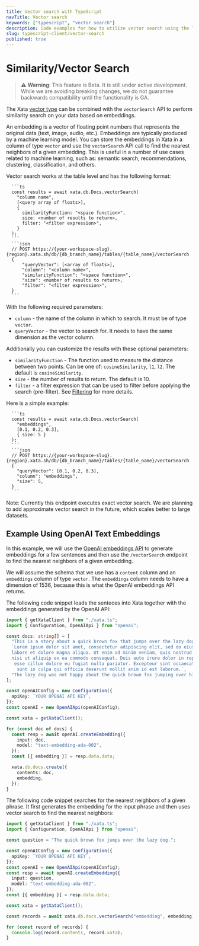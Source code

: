```yaml
---
title: Vector search with TypeScript
navTitle: Vector search
keywords: ["typescript", "vector search"]
description: Code examples for how to utilize vector search using the TypeScript client
slug: typescript-client/vector-search
published: true
---
```


# Similarity/Vector Search

> ⚠️ **Warning**: This feature is Beta. It is still under active development. While we are avoiding breaking changes, we do not guarantee backwards compatibility until the functionality is GA.

The Xata [vector type](/concepts/data-model#vector) can be combined with the `vectorSearch` API to perform similarity search on your data based on embeddings.

An embedding is a vector of floating point numbers that represents the original data (text, image, audio, etc.). Embeddings are typically produced by a machine learning model. You can store the embeddings in Xata in a column of type `vector` and use the `vectorSearch` API call to find the nearest neighbors of a given embedding. This is useful in a number of use cases related to machine learning, such as: semantic search, recommendations, clustering, classification, and others.

Vector search works at the table level and has the following format:

````ts|json
  ```ts
  const results = await xata.db.Docs.vectorSearch(
    "column name",
    [<query array of floats>],
    {
      similarityFunction: "<space function>",
      size: <number of results to return>,
      filter: "<filter expression>",
    }
  );
  ```
  ```json
  // POST https://{your-workspace-slug}.{region}.xata.sh/db/{db_branch_name}/tables/{table_name}/vectorSearch
  {
      "queryVector": [<array of floats>],
      "column": "<column name>",
      "similarityFunction": "<space function>",
      "size": <number of results to return>,
      "filter": "<filter expression>",
  }
  ```
````

With the following required parameters:

- `column` - the name of the column in which to search. It must be of type `vector`.
- `queryVector` - the vector to search for. It needs to have the same dimension as the vector column.

Additionally you can customize the results with these optional parameters:

- `similarityFunction` - The function used to measure the distance between two points. Can be one of: `cosineSimilarity`, `l1`, `l2`. The default is `cosineSimilarity`.
- `size` - the number of results to return. The default is 10.
- `filter` - a filter expression that can be used to filter before applying the search (pre-filter). See [Filtering](/typescript-client/filtering) for more details.

Here is a simple example:

````ts|json
  ```ts
  const results = await xata.db.Docs.vectorSearch(
    "embeddings",
    [0.1, 0.2, 0.3],
    { size: 5 }
  );
  ```
  ```json
  // POST https://{your-workspace-slug}.{region}.xata.sh/db/{db_branch_name}/tables/{table_name}/vectorSearch
  {
    "queryVector": [0.1, 0.2, 0.3],
    "column": "embeddings",
    "size": 5,
  }
  ```
````

Note: Currently this endpoint executes exact vector search. We are planning to add approximate vector search in the future, which scales better to large datasets.

## Example Using OpenAI Text Embeddings

In this example, we will use the [OpenAI embeddings API](https://platform.openai.com/docs/guides/embeddings) to generate embeddings for a few sentences and then use the `/vectorSearch` endpoint to find the nearest neighbors of a given embedding.

We will assume the schema that we use has a `content` column and an `embeddings` column of type `vector`. The `embeddings` column needs to have a dimension of 1536, because this is what the OpenAI embeddings API returns.

The following code snippet loads the senteces into Xata together with the embeddings generated by the OpenAI API:

```ts
import { getXataClient } from "./xata.ts";
import { Configuration, OpenAIApi } from "openai";

const docs: string[] = [
  "This is a story about a quick brown fox that jumps over the lazy dog.",
  `Lorem ipsum dolor sit amet, consectetur adipiscing elit, sed do eiusmod tempor incididunt ut
  labore et dolore magna aliqua. Ut enim ad minim veniam, quis nostrud exercitation ullamco laboris
  nisi ut aliquip ex ea commodo consequat. Duis aute irure dolor in reprehenderit in voluptate velit
   esse cillum dolore eu fugiat nulla pariatur. Excepteur sint occaecat cupidatat non proident,
    sunt in culpa qui officia deserunt mollit anim id est laborum.`,
  "The lazy dog was not happy about the quick brown fox jumping over him.",
];

const openAIConfig = new Configuration({
  apiKey: `YOUR OPENAI API KEY`,
});
const openAI = new OpenAIApi(openAIConfig);

const xata = getXataClient();

for (const doc of docs) {
  const resp = await openAI.createEmbedding({
    input: doc,
    model: "text-embedding-ada-002",
  });
  const [{ embedding }] = resp.data.data;

  xata.db.docs.create({
    contents: doc,
    embedding,
  });
}
```

The following code snippet searches for the nearest neighbors of a given phrase. It first generates the embedding for the input phrase and then uses vector search to find the nearest neighbors:

```ts
import { getXataClient } from "./xata.ts";
import { Configuration, OpenAIApi } from "openai";

const question = "The quick brown fox jumps over the lazy dog.";

const openAIConfig = new Configuration({
  apiKey: `YOUR OPENAI API KEY`,
});
const openAI = new OpenAIApi(openAIConfig);
const resp = await openAI.createEmbedding({
  input: question,
  model: "text-embedding-ada-002",
});
const [{ embedding }] = resp.data.data;

const xata = getXataClient();

const records = await xata.db.docs.vectorSearch("embedding", embedding);

for (const record of records) {
  console.log(record.contents, record.xata);
}
```
